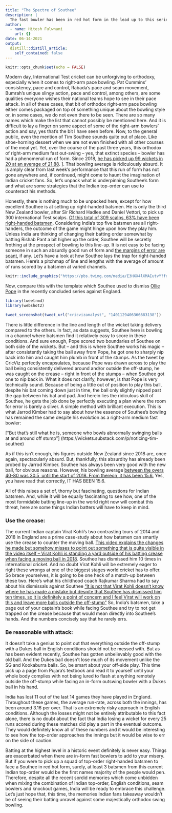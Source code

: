 ```yaml
---
title: "The Spectre of Southee"
description: |
  The fast bowler has been in red hot form in the lead up to this series. So how should India's batsmen plan to face him?
author:
  - name: Hitesh Fulwnani
    url: {}
date: 06-14-2021
output:
  distill::distill_article:
    self_contained: false
---
```



```r
knitr::opts_chunk$set(echo = FALSE)
```


 Modern day, International Test cricket can be unforgiving to orthodoxy, especially when it comes to right-arm pace bowling. Pat Cummins’ consistency, pace and control, Rabada’s pace and seam movement, Bumrah’s unique slingy action, pace and control, among others, are some qualities everyone wishes their national teams hope to see in their pace attack. In all of these cases, that bit of orthodox right-arm pace bowling either comes packaged on top of something unique about the bowling style or, in some cases, we do not even there to be seen. There are so many names which make the list that cannot possibly be mentioned here. And it is difficult to lay a finger on some aspect of some of the right-arm bowlers’ action and say, yes that’s the bit I have seen before. Now, to the general public, even the mention of Tim Southee sounds quite out of place. Like shoe-horning dessert when we are not even finished with all other courses of the meal yet.  Yet, over the course of the past three years, this orthodox of right-arm medium fast out-swing – yes, that extinct species – bowler has had a phenomenal run of form. Since 2018, [he has picked up 99 wickets in 20 at an average of 21.88](https://twitter.com/timwig/status/1401173599256518659). ]. That bowling average is ridiculously absurd. It is amply clear from last week’s performance that this run of form has not gone anywhere and, if continued, might come to haunt the imagination of Indian cricket fans. So, let’s unpack what is underpinning Southee’s form and what are some strategies that the Indian top-order can use to counteract his methods.
 
 
 
 
  Honestly, there is nothing much to be unpacked here, except for how excellent Southee is at setting up right-handed batsmen. He is only the third New Zealand bowler, after Sir Richard Hadlee and Daniel Vettori, to pick up 300 international Test scalps. [Of this total of 309 scalps, 63% have been right-handed batsmen](https://stats.espncricinfo.com/ci/engine/player/232364.html?class=1;template=results;type=bowling;view=dismissal_summary). Considering India’s top five batsmen are all right-handers, the outcome of the game might hinge upon how they play him. Unless India are thinking of changing their batting order somewhat by batting Rishab Pant a bit higher up the order, Southee will be secretly frothing at the prospect of bowling to this line-up. It is not easy to be facing someone in such an absurdly good run of form and [the margins of error are scant](https://sportscafe.in/cricket/articles/2021/jun/05/tim-southee-and-the-intriguing-art-of-setting-up-batsmen-in-whites), if any. Let's have a look at how Southee lays the trap for right-handed batsmen. Here’s a pitchmap of line and lengths with the average of amount of runs scored by a batsmen at varied channels. 



```r

knitr::include_graphics("https://pbs.twimg.com/media/E3HXX4lXMAIutvY?format=png&name=4096x4096")

```


Now, compare this with the template which Southee used to dismiss [Ollie Pope](https://www.youtube.com/watch?v=x_idrcWphyY&t=215s) in the recently concluded series against England.

  
   
  
```r
library(tweetrmd)
library(webshot2)

tweet_screenshot(tweet_url("cricvizanalyst", "1401129406366683138"))

```
 
 
 
 There is little difference in the line and length of the wicket taking delivery compared to the others. In fact, as data suggests, Southee here is bowling in a channel where batsmen find it relatively easy to score in these conditions. And sure enough, Pope scored two boundaries of Southee on both side of the wickets. But – and this is where Southee works his magic – after consistently taking the ball away from Pope, he got one to sharply nip back into him and caught him plumb in front of the stumps. As the tweet by CricViz perfectly encapsulates, because Pope was drawn across to play the ball being consistently delivered around and/or outside the off-stump, he was caught on the crease – right in front of the stumps – when Southee got one to nip back in. What it does not clarify, however, is that Pope is very technically sound. Because of being a little out of position to play this ball, despite his bat coming down just in time, the ball only slightly nipped past the gap between his bat and pad. And herein lies the ridiculous skill of Southee, he gets the job done by perfectly executing a plan where the room for error is barely a sliver. A simple method with brilliant execution. This is what Jarrod Kimber had to say about how the essence of Southee’s bowling has remained the same despite his evolution as a right-arm medium fast bowler: 


   [“But that’s still what he is, someone who bowls abnormally swinging balls at and around off stump”] (https://wickets.substack.com/p/noticing-tim-southee)
   
   
As if this isn’t enough, his figures outside New Zealand since 2018 are, once again, spectacularly absurd. But, thankfully, this absurdity has already been probed by Jarrod Kimber. Southee has always been very good with the new ball, for obvious reasons. However, his bowling average [between the overs 40-80 was 30.5, until the start of 2018. From thereon, it has been 15.6.](https://wickets.substack.com/p/noticing-tim-southee) Yes, you have read that correctly, IT HAS BEEN 15.6. 


All of this raises a set of, thorny but fascinating, questions for Indian batsmen. And, while it will be equally fascinating to see how, one of the most formidable batting line-up in the world right now will combat this threat, here are some things Indian batters will have to keep in mind. 



### Use the crease: 


The current Indian captain Virat Kohli’s two contrasting tours of 2014 and 2018 in England are a prime case-study about how batsmen can smartly use the crease to counter the moving ball. [This video explains the changes he made but somehow misses to point out something that is quite visible in the video itself – Virat Kohli is standing a yard outside of his batting crease when facing a moving ball in 2018](https://www.youtube.com/watch?v=2Hl4JL-NBso). Southee has dismissed him 10 times in international cricket. And no doubt Virat Kohli will be extremely eager to right these wrongs at one of the biggest stages world cricket has to offer. So brace yourselves, it is going to be one heck of a match-up between these two.
Here’s what his childhood coach Rajkumar Sharma had to say about his dismissals against Southee
["It is not that Virat Kohli doesn't know where he has made a mistake but despite that Southee has dismissed him ten times, so it is definitely a point of concern and I feel Virat will work on this and leave more balls outside the off-stump"](https://www.hindustantimes.com/cricket/tim-southee-has-dismissed-him-ten-times-virat-kohli-s-coach-on-one-point-of-concern-for-india-captain-ahead-of-wtc-final-101623145495475.html) 
 So, India’s batsmen, take a page out of your captain’s book while facing Southee and try to not get trapped on the crease because that would mean directly into Southee’s hands. And the numbers concisely say that he rarely errs. 

### Be reasonable with attack: 


It doesn’t take a genius to point out that everything outside the off-stump with a Dukes ball in English conditions should not be messed with. But as has been evident recently, Southee has gotten unbelievably good with the old ball. And the Dukes ball doesn’t lose much of its movement unlike the SG and Kookaburra balls. So, be smart about your off-side play. This time pick up a page from Pujara’s textbook and read it to yourself until your whole body complies with not being lured to flash at anything remotely outside the off-stump while facing an in-form outswing bowler with a Dukes ball in his hand. 

India has lost 11 out of the last 14 games they have played in England. Throughout these games, the average run-rate, across both the innings, has been around 3.16 per over. That is an extremely risky approach in English conditions. Although the losses might not be entirely attributable to this fact alone, there is no doubt about the fact that India losing a wicket for every 25 runs scored during these matches did play a part in the eventual outcome. They would definitely know all of these numbers and it would be interesting to see how the top-order approaches the innings but it would be wise to err on the side of caution. 



Batting at the highest level in a historic event definitely is never easy. Things are exacerbated when there are in-form fast bowlers to add to your misery. But if you were to pick up a squad of top-order right-handed batsmen to face a Southee in red hot form, surely, at least 3 batsmen from this current Indian top-order would be the first names majority of the people would pen. Therefore, despite all the recent sordid memories which come unbidden when mixing the combination of Indian top-order, English conditions, seam bowlers and knockout games, India will be ready to embrace this challenge. Let’s just hope that, this time, the memories Indian fans takeaway wouldn’t be of seeing their batting unravel against some majestically orthodox swing bowling. 



   
   
   
   
   
   